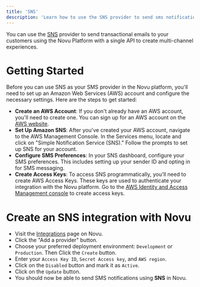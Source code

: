 ```yaml
---
title: 'SNS'
description: 'Learn how to use the SNS provider to send sms notifications using Wolfx'
---
```


You can use the [SNS](https://aws.amazon.com/sns/) provider to send transactional emails to your customers using the Novu Platform with a single API to create multi-channel experiences.

# Getting Started

Before you can use SNS as your SMS provider in the Novu platform, you'll need to set up an Amazon Web Services (AWS) account and configure the necessary settings. Here are the steps to get started:

- **Create an AWS Account**: If you don't already have an AWS account, you'll need to create one. You can sign up for an AWS account on the [AWS website](https://aws.amazon.com/).
- **Set Up Amazon SNS**: After you've created your AWS account, navigate to the AWS Management Console. In the Services menu, locate and click on "Simple Notification Service (SNS)." Follow the prompts to set up SNS for your account.
- **Configure SMS Preferences**: In your SNS dashboard, configure your SMS preferences. This includes setting up your sender ID and opting in for SMS messaging.
- **Create Access Keys**: To access SNS programmatically, you'll need to create AWS Access Keys. These keys are used to authenticate your integration with the Novu platform. Go to the [AWS Identity and Access Management console](https://signin.aws.amazon.com/) to create access keys.

# Create an SNS integration with Novu

- Visit the [Integrations](https://web.novu.co/integrations?utm_campaign=docs-sms-sns) page on Novu.
- Click the "Add a provider" button.
- Choose your preferred deployment environment: `Development` or `Production`. Then Click the `Create` button.
- Enter your `Access Key ID`, `Secret Access key`, and `AWS region`.
- Click on the `Disabled` button and mark it as `Active`.
- Click on the `Update` button.
- You should now be able to send SMS notifications using **SNS** in Novu.